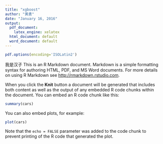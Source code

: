 ```yaml
---
title: "xgboost"
author: "黄勇"
date: "January 16, 2016"
output:
  pdf_document:
    latex_engine: xelatex
  html_document: default
  word_document: default
---
```

```r
pdf.options(encoding='ISOLatin2')
```
我是汉子
This is an R Markdown document. Markdown is a simple formatting syntax for authoring HTML, PDF, and MS Word documents. For more details on using R Markdown see <http://rmarkdown.rstudio.com>.

When you click the **Knit** button a document will be generated that includes both content as well as the output of any embedded R code chunks within the document. You can embed an R code chunk like this:

```r
summary(cars)
```

You can also embed plots, for example:

```r
plot(cars)
```

Note that the `echo = FALSE` parameter was added to the code chunk to prevent printing of the R code that generated the plot.
